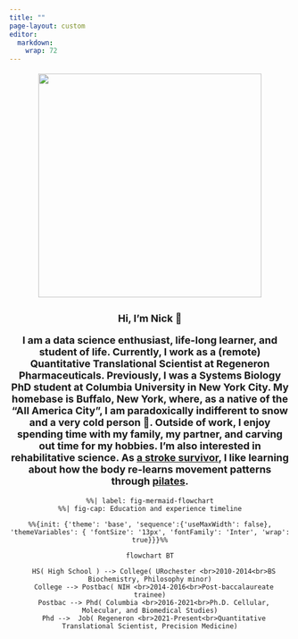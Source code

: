```yaml
---
title: ""
page-layout: custom
editor: 
  markdown: 
    wrap: 72
---
```


::: {.column-screen style="text-align: center; font-size:18px"}
![](headshot.png){width="400px" max-width="100%"}

<p style="font-size:27px">

**Hi, I'm Nick 👋**

</p>

<p>**I am a data science enthusiast, life-long learner, and student of
life. Currently, I work as a (remote) Quantitative Translational
Scientist at Regeneron Pharmaceuticals. Previously, I was a Systems
Biology PhD student at Columbia University in New York City. My homebase
is Buffalo, New York, where, as a native of the "All America City", I am
paradoxically indifferent to snow and a very cold person 😬. Outside of
work, I enjoy spending time with my family, my partner, and carving out
time for my hobbies. I'm also interested in rehabilitative science. As
[a stroke
survivor](https://www.wgrz.com/article/life/wny-native-continues-recovery-from-stroke/244046774),
I like learning about how the body re-learns movement patterns through
[pilates](http://www.koppelemethod.com/).**</p>
:::

<style>
	.mermaid  {
	text-align: center;
	overflow-x: scroll;
	}
</style>

```mermaid
%%| label: fig-mermaid-flowchart
%%| fig-cap: Education and experience timeline

%%{init: {'theme': 'base', 'sequence':{'useMaxWidth': false}, 'themeVariables': { 'fontSize': '13px', 'fontFamily': 'Inter', 'wrap': true}}}%%

flowchart BT

  HS( High School ) --> College( URochester <br>2010-2014<br>BS Biochemistry, Philosophy minor)
  College --> Postbac( NIH <br>2014-2016<br>Post-baccalaureate trainee)
  Postbac --> Phd( Columbia <br>2016-2021<br>Ph.D. Cellular, Molecular, and Biomedical Studies)
  Phd -->  Job( Regeneron <br>2021-Present<br>Quantitative Translational Scientist, Precision Medicine)
  
```
